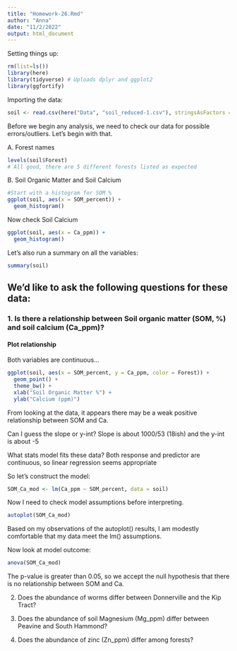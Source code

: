 ```yaml
---
title: "Homework-26.Rmd"
author: "Anna"
date: "11/2/2022"
output: html_document
---
```


Setting things up:
```r
rm(list=ls())
library(here)
library(tidyverse) # Uploads dplyr and ggplot2
library(ggfortify)
```

Importing the data:
```r
soil <- read.csv(here("Data", "soil_reduced-1.csv"), stringsAsFactors = T)
```

Before we begin any analysis, we need to check our data for possible errors/outliers. Let's begin with that.

A. Forest names
```r
levels(soil$Forest)
# All good, there are 5 different forests listed as expected
```

B. Soil Organic Matter and Soil Calcium
```r
#Start with a histogram for SOM %
ggplot(soil, aes(x = SOM_percent)) +
  geom_histogram()
```

Now check Soil Calcium
```r
ggplot(soil, aes(x = Ca_ppm)) +
  geom_histogram()
```

Let's also run a summary on all the variables:
```r
summary(soil)
```


## We'd like to ask the following questions for these data:

### 1. Is there a relationship between Soil organic matter (SOM, %) and soil calcium (Ca_ppm)?

#### Plot relationship
Both variables are continuous...
```r
ggplot(soil, aes(x = SOM_percent, y = Ca_ppm, color = Forest)) +
  geom_point() +
  theme_bw() +
  xlab("Soil Organic Matter %") +
  ylab("Calcium (ppm)")
```
From looking at the data, it appears there may be a weak positive relationship between SOM and Ca.

Can I guess the slope or y-int?
Slope is about 1000/53 (18ish) and the y-int is about -5

What stats model fits these data?
Both response and predictor are continuous, so linear regression seems appropriate

So let's construct the model:
```r
SOM_Ca_mod <- lm(Ca_ppm ~ SOM_percent, data = soil)
```

Now I need to check model assumptions before interpreting.
```r
autoplot(SOM_Ca_mod)
```
Based on my observations of the autoplot() results, I am modestly comfortable that my data meet the lm() assumptions. 

Now look at model outcome:
```r
anova(SOM_Ca_mod)
```
The p-value is greater than 0.05, so we accept the null hypothesis that there is no relationship between SOM and Ca.

2. Does the abundance of worms differ between Donnerville and the Kip Tract?

3. Does the abundance of soil Magnesium (Mg_ppm) differ between Peavine and South Hammond?

4. Does the abundance of zinc (Zn_ppm) differ among forests?




